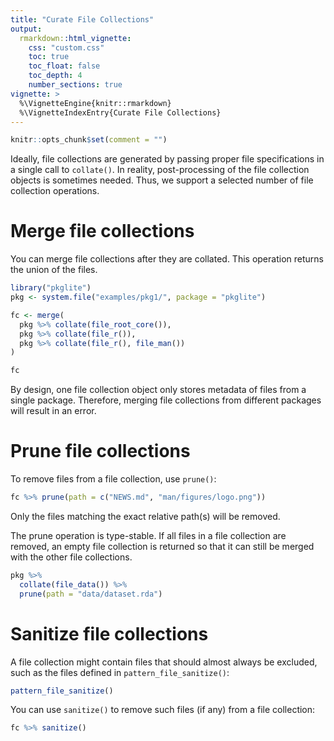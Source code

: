 ---
title: "Curate File Collections"
output:
  rmarkdown::html_vignette:
    css: "custom.css"
    toc: true
    toc_float: false
    toc_depth: 4
    number_sections: true
vignette: >
  %\VignetteEngine{knitr::rmarkdown}
  %\VignetteIndexEntry{Curate File Collections}
---

```{r setup, include=FALSE}
knitr::opts_chunk$set(comment = "")
```

Ideally, file collections are generated by passing proper file specifications
in a single call to `collate()`. In reality, post-processing of the
file collection objects is sometimes needed. Thus, we support a selected
number of file collection operations.

# Merge file collections

You can merge file collections after they are collated.
This operation returns the union of the files.

```{r}
library("pkglite")
pkg <- system.file("examples/pkg1/", package = "pkglite")

fc <- merge(
  pkg %>% collate(file_root_core()),
  pkg %>% collate(file_r()),
  pkg %>% collate(file_r(), file_man())
)

fc
```

By design, one file collection object only stores metadata of files from
a single package. Therefore, merging file collections from different
packages will result in an error.

# Prune file collections

To remove files from a file collection, use `prune()`:

```{r}
fc %>% prune(path = c("NEWS.md", "man/figures/logo.png"))
```

Only the files matching the exact relative path(s) will be removed.

The prune operation is type-stable. If all files in a file collection
are removed, an empty file collection is returned so that it can still
be merged with the other file collections.

```{r}
pkg %>%
  collate(file_data()) %>%
  prune(path = "data/dataset.rda")
```

# Sanitize file collections

A file collection might contain files that should almost always be excluded,
such as the files defined in `pattern_file_sanitize()`:

```{r}
pattern_file_sanitize()
```

You can use `sanitize()` to remove such files (if any) from a file collection:

```{r}
fc %>% sanitize()
```
